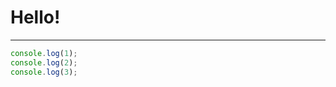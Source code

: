 
# Hello!

---

<CodeSurferLayout>

```js 2 title="Code Surfer Demo" subtitle="Step 1"
console.log(1);
console.log(2);
console.log(3);
```

</CodeSurferLayout>
